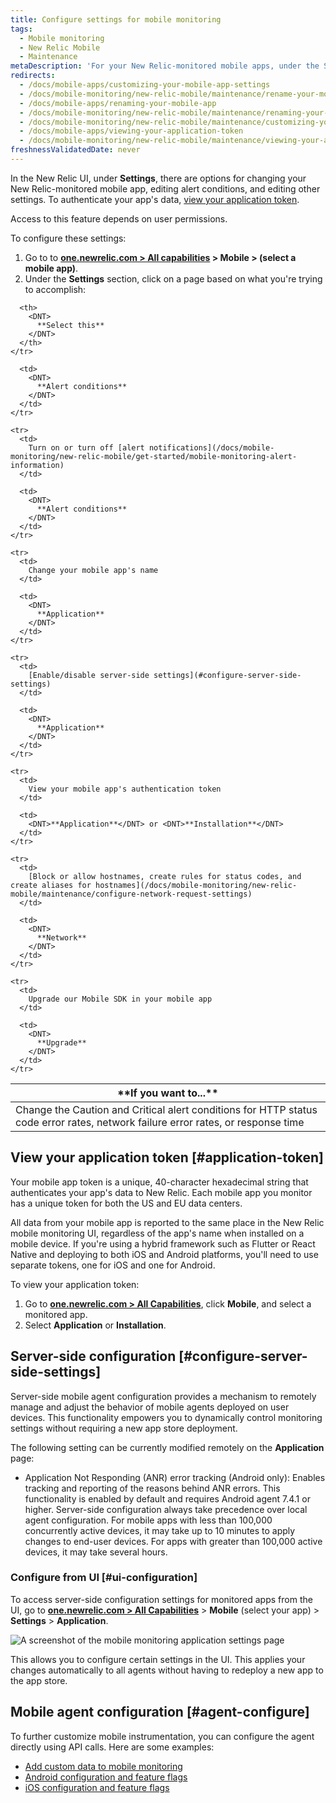 ```yaml
---
title: Configure settings for mobile monitoring
tags:
  - Mobile monitoring
  - New Relic Mobile
  - Maintenance
metaDescription: 'For your New Relic-monitored mobile apps, under the Settings tab there are options for editing various settings.'
redirects:
  - /docs/mobile-apps/customizing-your-mobile-app-settings
  - /docs/mobile-monitoring/new-relic-mobile/maintenance/rename-your-mobile-app
  - /docs/mobile-apps/renaming-your-mobile-app
  - /docs/mobile-monitoring/new-relic-mobile/maintenance/renaming-your-mobile-app
  - /docs/mobile-monitoring/new-relic-mobile/maintenance/customizing-you-mobile-app-settings
  - /docs/mobile-apps/viewing-your-application-token
  - /docs/mobile-monitoring/new-relic-mobile/maintenance/viewing-your-application-token
freshnessValidatedDate: never
---
```


In the New Relic <InlinePopover type="mobile"/> UI, under <DNT>**Settings**</DNT>, there are options for changing your New Relic-monitored mobile app, editing alert conditions, and editing other settings. To authenticate your app's data, [view your application token](/docs/mobile-monitoring/new-relic-mobile/maintenance/configure-settings-for-mobile-monitoring/#application-token).

<Callout variant="important">
  Access to this feature depends on user permissions.
</Callout>

To configure these settings:

1. Go to to <DNT>**[one.newrelic.com > All capabilities](https://one.newrelic.com/all-capabilities) > Mobile > (select a mobile app)**</DNT>.
2. Under the **Settings** section, click on a page based on what you're trying to accomplish:

<table>
  <thead>
    <tr>
      <th width={350}>
        <DNT>
          **If you want to...**
        </DNT>
      </th>

      <th>
        <DNT>
          **Select this**
        </DNT>
      </th>
    </tr>
  </thead>

  <tbody>
    <tr>
      <td>
        Change the Caution and Critical alert conditions for HTTP status code error rates, network failure error rates, or response time
      </td>

      <td>
        <DNT>
          **Alert conditions**
        </DNT>
      </td>
    </tr>

    <tr>
      <td>
        Turn on or turn off [alert notifications](/docs/mobile-monitoring/new-relic-mobile/get-started/mobile-monitoring-alert-information)
      </td>

      <td>
        <DNT>
          **Alert conditions**
        </DNT>
      </td>
    </tr>

    <tr>
      <td>
        Change your mobile app's name
      </td>

      <td>
        <DNT>
          **Application**
        </DNT>
      </td>
    </tr>

    <tr>
      <td>
        [Enable/disable server-side settings](#configure-server-side-settings)
      </td>

      <td>
        <DNT>
          **Application**
        </DNT>
      </td>
    </tr>

    <tr>
      <td>
        View your mobile app's authentication token
      </td>

      <td>
        <DNT>**Application**</DNT> or <DNT>**Installation**</DNT>
      </td>
    </tr>

    <tr>
      <td>
        [Block or allow hostnames, create rules for status codes, and create aliases for hostnames](/docs/mobile-monitoring/new-relic-mobile/maintenance/configure-network-request-settings)
      </td>

      <td>
        <DNT>
          **Network**
        </DNT>
      </td>
    </tr>

    <tr>
      <td>
        Upgrade our Mobile SDK in your mobile app
      </td>

      <td>
        <DNT>
          **Upgrade**
        </DNT>
      </td>
    </tr>
  </tbody>
</table>

## View your application token [#application-token]

Your mobile app token is a unique, 40-character hexadecimal string that authenticates your app's data to New Relic. Each mobile app you monitor has a unique token for both the US and EU data centers.

All data from your mobile app is reported to the same place in the New Relic mobile monitoring UI, regardless of the app's name when installed on a mobile device. If you're using a hybrid framework such as Flutter or React Native and deploying to both iOS and Android platforms, you'll need to use separate tokens, one for iOS and one for Android.

To view your application token:

1. Go to <DNT>**[one.newrelic.com > All Capabilities](https://one.newrelic.com/all-capabilities)**</DNT>, click <DNT>**Mobile**</DNT>, and select a monitored app.
2. Select <DNT>**Application**</DNT> or <DNT>**Installation**</DNT>.

## Server-side configuration [#configure-server-side-settings]

Server-side mobile agent configuration provides a mechanism to remotely manage and adjust the behavior of mobile agents deployed on user devices. This functionality empowers you to dynamically control monitoring settings without requiring a new app store deployment.

The following setting can be currently modified remotely on the **Application** page:

* Application Not Responding (ANR) error tracking (Android only): Enables tracking and reporting of the reasons behind ANR errors. This functionality is enabled by default and requires Android agent 7.4.1 or higher.
  <Callout variant="important">Server-side configuration always take precedence over local agent configuration.
  For mobile apps with less than 100,000 concurrently active devices, it may take up to 10 minutes to apply changes to end-user devices. For apps with greater than 100,000 active devices, it may take several hours.</Callout>

### Configure from UI [#ui-configuration]

To access server-side configuration settings for monitored apps from the UI, go to <DNT>**[one.newrelic.com > All Capabilities](https://one.newrelic.com/all-capabilities)**</DNT> > <DNT>**Mobile**</DNT> (select your app) > <DNT>**Settings**</DNT> > <DNT>**Application**</DNT>.

<img
  title="Mobile monitoring application settings"
  alt="A screenshot of the mobile monitoring application settings page"
  src="/images/mobile_screenshot-full_mobile-app-settings.webp"
/>

This allows you to configure certain settings in the UI. This applies your changes automatically to all agents without having to redeploy a new app to the app store.

## Mobile agent configuration [#agent-configure]

To further customize mobile instrumentation, you can configure the agent directly using API calls. Here are some examples:

* [Add custom data to mobile monitoring](/docs/mobile-monitoring/new-relic-mobile/maintenance/add-custom-data-new-relic-mobile)
* [Android configuration and feature flags](/docs/mobile-monitoring/new-relic-mobile-android/install-configure/android-agent-configuration-feature-flags)
* [iOS configuration and feature flags](/docs/mobile-monitoring/new-relic-mobile-ios/api-guides/ios-agent-configuration-feature-flags)
